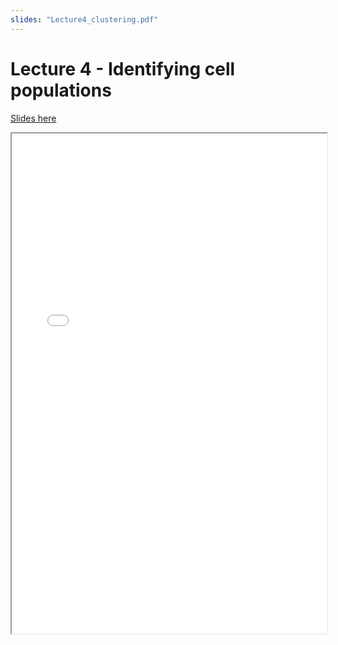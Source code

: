 ```yaml
---
slides: "Lecture4_clustering.pdf"
---
```


# Lecture 4 - Identifying cell populations

[Slides here]({{< meta slides >}})

<iframe height="800" width="100%" src="{{< meta slides >}}">

